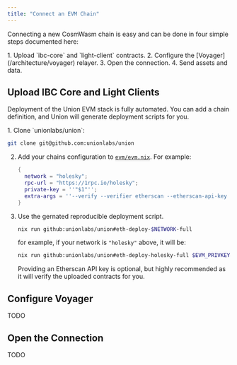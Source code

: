 ```yaml
---
title: "Connect an EVM Chain"
---
```



Connecting a new CosmWasm chain is easy and can be done in four simple steps documented here:

<Steps>
1. Upload `ibc-core` and `light-client` contracts.
2. Configure the [Voyager](/architecture/voyager) relayer.
3. Open the connection.
4. Send assets and data.
</Steps>

## Upload IBC Core and Light Clients

Deployment of the Union EVM stack is fully automated. You can add a chain definition, and Union will generate deployment scripts for you. 

<Steps>
1. Clone `unionlabs/union`:

   ```bash
   git clone git@github.com:unionlabs/union
   ```

2. Add your chains configuration to [`evm/evm.nix`](https://github.com/unionlabs/union/blob/a408b8344d6c90791825e837d2be350809213695/evm/evm.nix#L214C9-L219C10). For example:

   ```nix
   {
     network = "holesky";
     rpc-url = "https://1rpc.io/holesky";
     private-key = ''"$1"'';
     extra-args = ''--verify --verifier etherscan --etherscan-api-key "$2"'';
   }
   ```

3. Use the gernated reproducible deployment script.

   ```bash
   nix run github:unionlabs/union#eth-deploy-$NETWORK-full
   ```
   for example, if your network is `"holesky"` above, it will be:

   ```bash
   nix run github:unionlabs/union#eth-deploy-holesky-full $EVM_PRIVKEY $ETHERSCAN_API_KEY
   ```

   Providing an Etherscan API key is optional, but highly recommended as it will verify the uploaded contracts for you.
</Steps>


## Configure Voyager

TODO

## Open the Connection

TODO
